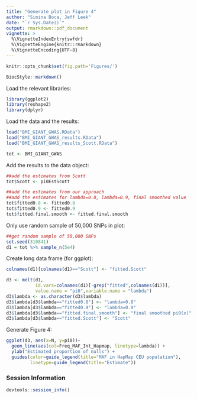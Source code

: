 ```yaml
---
title: "Generate plot in Figure 4"
author: "Simina Boca, Jeff Leek"
date: "`r Sys.Date()`"
output: rmarkdown::pdf_document
vignette: >
  %\VignetteIndexEntry{swfdr}
  %\VignetteEngine{knitr::rmarkdown}
  %\VignetteEncoding{UTF-8}
---
```


<!--
%% \VignetteEngine{knitr::rmarkdown}
-->

```r
knitr::opts_chunk$set(fig.path='Figures/')
```

```r
BiocStyle::markdown()
```

Load the relevant libraries:

```r
library(ggplot2)
library(reshape2)
library(dplyr)
```

Load the data and the results:

```r
load("BMI_GIANT_GWAS.RData")
load("BMI_GIANT_GWAS_results.RData")
load("BMI_GIANT_GWAS_results_Scott.RData")

tot <- BMI_GIANT_GWAS
```

Add the results to the data object:

```r
##add the estimates from Scott
tot$Scott <- pi0EstScott

##add the estimates from our approach
##add the estimates for lambda=0.8, lambda=0.9, final smoothed value
tot$fitted0.8 <- fitted0.8
tot$fitted0.9 <- fitted0.9
tot$fitted.final.smooth <- fitted.final.smooth
```

Only use random sample of 50,000 SNPs in plot:

```r
##get random sample of 50,000 SNPs
set.seed(310841)
d1 = tot %>% sample_n(5e4)
```

Create long data frame (for ggplot):

```r
colnames(d1)[colnames(d1)=="Scott"] <- "fitted.Scott"

d3 <- melt(d1,
           id.vars=colnames(d1)[-grep("fitted",colnames(d1))],
           value.name = "pi0",variable.name = "lambda")
d3$lambda <- as.character(d3$lambda)
d3$lambda[d3$lambda=="fitted0.8"] <- "lambda=0.8"
d3$lambda[d3$lambda=="fitted0.9"] <- "lambda=0.9"
d3$lambda[d3$lambda=="fitted.final.smooth"] <- "final smoothed pi0(x)"
d3$lambda[d3$lambda=="fitted.Scott"] <- "Scott"

```

Generate Figure 4:

```r
ggplot(d3, aes(x=N, y=pi0))+
  geom_line(aes(col=Freq_MAF_Int_Hapmap, linetype=lambda)) +
  ylab("Estimated proportion of nulls") +
  guides(color=guide_legend(title="MAF in HapMap CEU population"),
         linetype=guide_legend(title="Estimate"))

```

### Session Information

```r
devtools::session_info()
```


